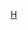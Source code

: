 {{Navbox
| name   = 北斗神拳
| title  = [[北斗神拳]]
| state  = {{{state|autocollapse}}}
| listclass = hlist

| group1 = 子列
| list1  =
*[[List of Fist of the North Star chapters|章节]]
*[[List of Fist of the North Star episodes|篇章]]
*[[List of Fist of the North Star characters|人物]]
**[[Kenshiro]]
**[[Raoh]]

| group2 = 电影和OVA
| list2  =
*[[Fist of the North Star (1986 film)|北斗神拳 世纪末救世主传说]]
*[[北斗神拳 (1995年电影)|1995年电影]]
*[[新北斗神拳]]
*[[真救世主传说 北斗神拳]]

| group3 = 相关作品
| list3  =
*[[蒼天之拳]]
*[[天之霸王～北斗神拳 雷奧外傳～|天之霸王]]
*[[北斗神拳尤莉亞外傳 慈母之星|慈母之星]]
*[[蒼黑餓狼～北斗神拳雷伊外傳～|苍黑恶狼]]
*[[銀之聖者 北斗神拳 托席外傳|银之圣者]]
*[[極惡之華 北斗神拳 積奇外傳|极恶之华]]
*[[彷徨之雲 北斗神拳 重佐外傳|徬徨之雲]]
*[[DD北斗之拳]]
*[[金翼之迦樓羅〜南斗五車星前史〜|金翼之迦樓羅]]
*[[北斗神拳 草莓味|草莓味]]

| group4 = [[List of Fist of the North Star video games|电子游戏]]
| list4  =
*[[Black Belt (video game)|Black Belt]]（1986年[[世嘉Master System|SMS]]）
*[[北斗神拳 (游戏)|北斗神拳]]（1986年[[FC游戏机|FC]]）
*[[北斗神拳2 世纪末救世主传说|北斗神拳2]]（1987年[[FC游戏机|FC]]）
*[[Last Battle (video game)|北斗神拳]]
*[[北斗神拳]]
*[[Fist of the North Star (2005 video game)|北斗神拳]] (2005)
*[[北斗无双]]
*[[北斗无双2]]
*[[J-Stars Victory VS]]
*[[人中北斗]]
}}<noinclude>
{{collapsible option}}

[[Category:日本動漫導航模板|H]]
</noinclude>
